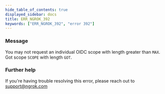 ```yaml
---
hide_table_of_contents: true
displayed_sidebar: docs
title: ERR_NGROK_392
keywords: ["ERR_NGROK_392", "error 392"]
---
```


### Message

You may not request an individual OIDC scope with length greater than `MAX`. Got scope `SCOPE` with length `GOT`.

### Further help

If you're having trouble resolving this error, please reach out to [support@ngrok.com](mailto:support@ngrok.com?subject=Help%20with%20ERR_NGROK_392)
